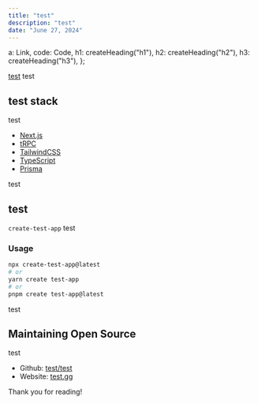 ```yaml
---
title: "test"
description: "test"
date: "June 27, 2024"
---
```



  a: Link,
  code: Code,
  h1: createHeading("h1"),
  h2: createHeading("h2"),
  h3: createHeading("h3"),
};

[test](https://github.com/test) test

## test stack

test

- [Next.js](https://nextjs.org)
- [tRPC](https://trpc.io)
- [TailwindCSS](https://tailwindcss.com)
- [TypeScript](https://typescriptlang.org)
- [Prisma](https://prisma.io)

test

## test

`create-test-app` test

### Usage

```bash
npx create-test-app@latest
# or
yarn create test-app
# or
pnpm create test-app@latest
```

test

## Maintaining Open Source

test

- Github: [test/test](https://github.com/test)
- Website: [test.gg](https://test.gg)

Thank you for reading!
